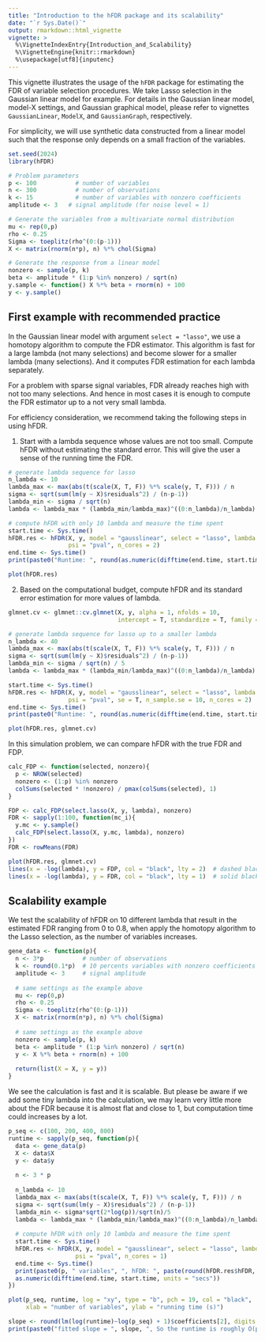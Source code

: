 ```yaml
---
title: "Introduction to the hFDR package and its scalability"
date: "`r Sys.Date()`"
output: rmarkdown::html_vignette
vignette: >
  %\VignetteIndexEntry{Introduction_and_Scalability}
  %\VignetteEngine{knitr::rmarkdown}
  %\usepackage[utf8]{inputenc}
---
```



This vignette illustrates the usage of the `hFDR` package for estimating the FDR of variable selection procedures. We take Lasso selection in the Gaussian linear model for example. For details in the Gaussian linear model, model-X settings, and Gaussian graphical model, please refer to vignettes `GaussianLinear`, `ModelX`, and `GaussianGraph`, respectively.

For simplicity, we will use synthetic data constructed from a linear model such that the response only depends on a small fraction of the variables.


```r
set.seed(2024)
library(hFDR)
```

```r
# Problem parameters
p <- 100           # number of variables
n <- 300           # number of observations
k <- 15            # number of variables with nonzero coefficients
amplitude <- 3   # signal amplitude (for noise level = 1)

# Generate the variables from a multivariate normal distribution
mu <- rep(0,p)
rho <- 0.25
Sigma <- toeplitz(rho^(0:(p-1)))
X <- matrix(rnorm(n*p), n) %*% chol(Sigma)

# Generate the response from a linear model
nonzero <- sample(p, k)
beta <- amplitude * (1:p %in% nonzero) / sqrt(n)
y.sample <- function() X %*% beta + rnorm(n) + 100
y <- y.sample()
```

First example with recommended practice
--------------

In the Gaussian linear model with argument `select = "lasso"`, we use a homotopy algorithm to compute the FDR estimator. This algorithm is fast for a large lambda (not many 
selections) and become slower for a smaller lambda (many selections). And it computes FDR
estimation for each lambda separately.

For a problem with sparse signal variables, FDR already reaches high with not too many selections. And hence in most cases it is enough to compute the FDR estimator up to a not very small lambda.

For efficiency consideration, we recommend taking the following steps in using hFDR.

1. Start with a lambda sequence whose values are not too small. Compute hFDR without estimating the standard error. This will give the user a sense of the running time the FDR.
```r
# generate lambda sequence for lasso
n_lambda <- 10
lambda_max <- max(abs(t(scale(X, T, F)) %*% scale(y, T, F))) / n
sigma <- sqrt(sum(lm(y ~ X)$residuals^2) / (n-p-1))
lambda_min <- sigma / sqrt(n)
lambda <- lambda_max * (lambda_min/lambda_max)^((0:n_lambda)/n_lambda)

# compute hFDR with only 10 lambda and measure the time spent
start.time <- Sys.time()
hFDR.res <- hFDR(X, y, model = "gausslinear", select = "lasso", lambda = lambda,
                 psi = "pval", n_cores = 2)
end.time <- Sys.time()
print(paste0("Runtime: ", round(as.numeric(difftime(end.time, start.time, units = "secs")), digits = 1), "s."))

plot(hFDR.res)
```

2. Based on the computational budget, compute hFDR and its standard error estimation for more values of lambda.
```r
glmnet.cv <- glmnet::cv.glmnet(X, y, alpha = 1, nfolds = 10,
                               intercept = T, standardize = T, family = "gaussian")

# generate lambda sequence for lasso up to a smaller lambda
n_lambda <- 40
lambda_max <- max(abs(t(scale(X, T, F)) %*% scale(y, T, F))) / n
sigma <- sqrt(sum(lm(y ~ X)$residuals^2) / (n-p-1))
lambda_min <- sigma / sqrt(n) / 5
lambda <- lambda_max * (lambda_min/lambda_max)^((0:n_lambda)/n_lambda)

start.time <- Sys.time()
hFDR.res <- hFDR(X, y, model = "gausslinear", select = "lasso", lambda = lambda, 
                 psi = "pval", se = T, n_sample.se = 10, n_cores = 2)
end.time <- Sys.time()
print(paste0("Runtime: ", round(as.numeric(difftime(end.time, start.time, units = "secs")), digits = 1), "s."))

plot(hFDR.res, glmnet.cv)
```

In this simulation problem, we can compare hFDR with the true FDR and FDP.
```r
calc_FDP <- function(selected, nonzero){
  p <- NROW(selected)
  nonzero <- (1:p) %in% nonzero
  colSums(selected * !nonzero) / pmax(colSums(selected), 1)
}

FDP <- calc_FDP(select.lasso(X, y, lambda), nonzero)
FDR <- sapply(1:100, function(mc_i){
  y.mc <- y.sample()
  calc_FDP(select.lasso(X, y.mc, lambda), nonzero)
})
FDR <- rowMeans(FDR)

plot(hFDR.res, glmnet.cv)
lines(x = -log(lambda), y = FDP, col = "black", lty = 2)  # dashed black line for FDP
lines(x = -log(lambda), y = FDR, col = "black", lty = 1)  # solid black line for FDR
```


Scalability example
--------------

We test the scalability of hFDR on 10 different lambda that result in the estimated FDR ranging from 0 to 0.8, when apply the homotopy algorithm to the Lasso selection, as the number of variables increases.
```r
gene_data <- function(p){
  n <- 3*p           # number of observations
  k <- round(0.1*p)  # 10 percents variables with nonzero coefficients
  amplitude <- 3     # signal amplitude
  
  # same settings as the example above
  mu <- rep(0,p)
  rho <- 0.25
  Sigma <- toeplitz(rho^(0:(p-1)))
  X <- matrix(rnorm(n*p), n) %*% chol(Sigma)
  
  # same settings as the example above
  nonzero <- sample(p, k)
  beta <- amplitude * (1:p %in% nonzero) / sqrt(n)
  y <- X %*% beta + rnorm(n) + 100
  
  return(list(X = X, y = y))
}
```

We see the calculation is fast and it is scalable. But please be aware if we add some tiny lambda into the calculation, we may learn very little more about the FDR because it is almost flat and close to 1, but computation time could increases by a lot.
```r
p_seq <- c(100, 200, 400, 800)
runtime <- sapply(p_seq, function(p){
  data <- gene_data(p)
  X <- data$X
  y <- data$y
  
  n <- 3 * p
  
  n_lambda <- 10
  lambda_max <- max(abs(t(scale(X, T, F)) %*% scale(y, T, F))) / n
  sigma <- sqrt(sum(lm(y ~ X)$residuals^2) / (n-p-1))
  lambda_min <- sigma*sqrt(2*log(p))/sqrt(n)/5
  lambda <- lambda_max * (lambda_min/lambda_max)^((0:n_lambda)/n_lambda)
  
  # compute hFDR with only 10 lambda and measure the time spent
  start.time <- Sys.time()
  hFDR.res <- hFDR(X, y, model = "gausslinear", select = "lasso", lambda = lambda,
                   psi = "pval", n_cores = 1)
  end.time <- Sys.time()
  print(paste0(p, " variables", ", hFDR: ", paste(round(hFDR.res$hFDR, digits = 2), collapse = " ")))
  as.numeric(difftime(end.time, start.time, units = "secs"))
})

plot(p_seq, runtime, log = "xy", type = "b", pch = 19, col = "black",
     xlab = "number of variables", ylab = "running time (s)")

slope <- round(lm(log(runtime)~log(p_seq) + 1)$coefficients[2], digits = 0)
print(paste0("fitted slope = ", slope, ", So the runtime is roughly O(p^", slope, ")."))
```
